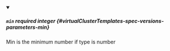 
<details className="config-field" data-expandable="false" open>
<summary>

##### `min` <span className="config-field-required" data-required="false">required</span> <span className="config-field-type">integer</span> <span className="config-field-default"></span> <span className="config-field-enum"></span> {#virtualClusterTemplates-spec-versions-parameters-min}

Min is the minimum number if type is number

</summary>



</details>

